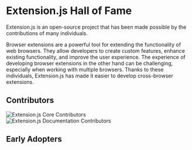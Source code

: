 
<AvatarImage icon="extension" />

# Extension.js Hall of Fame

Extension.js is an open-source project that has been made possible by the contributions of many individuals.

Browser extensions are a powerful tool for extending the functionality of web browsers. They allow developers to create custom features, enhance existing functionality, and improve the user experience. The experience of developing browser extensions in the other hand can be challenging, especially when working with multiple browsers. Thanks to these individuals, Extension.js has made it easier to develop cross-browser extensions.

## Contributors

<img src="https://contrib.rocks/image?repo=extension-js/extension.js" alt="Extension.js Core Contributors" />
<img src="https://contrib.rocks/image?repo=extension-js/docs" alt="Extension.js Documentation Contributors" />

## Early Adopters
